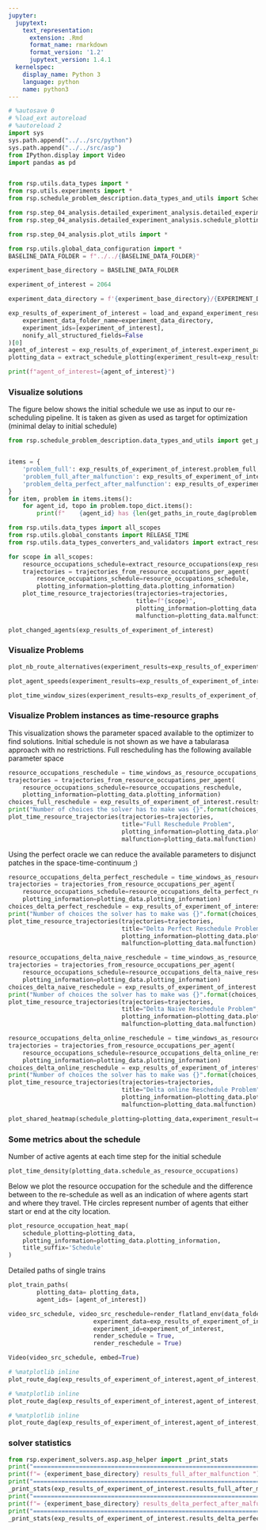 ```yaml
---
jupyter:
  jupytext:
    text_representation:
      extension: .Rmd
      format_name: rmarkdown
      format_version: '1.2'
      jupytext_version: 1.4.1
  kernelspec:
    display_name: Python 3
    language: python
    name: python3
---
```


```python
# %autosave 0
# %load_ext autoreload
# %autoreload 2
import sys
sys.path.append("../../src/python")
sys.path.append("../../src/asp")
from IPython.display import Video
import pandas as pd


from rsp.utils.data_types import *
from rsp.utils.experiments import *
from rsp.schedule_problem_description.data_types_and_utils import ScheduleProblemEnum

from rsp.step_04_analysis.detailed_experiment_analysis.detailed_experiment_analysis import *
from rsp.step_04_analysis.detailed_experiment_analysis.schedule_plotting import *

from rsp.step_04_analysis.plot_utils import *

from rsp.utils.global_data_configuration import *
BASELINE_DATA_FOLDER = f"../../{BASELINE_DATA_FOLDER}"


```

```python
experiment_base_directory = BASELINE_DATA_FOLDER

experiment_of_interest = 2064
```

```python
experiment_data_directory = f'{experiment_base_directory}/{EXPERIMENT_DATA_SUBDIRECTORY_NAME}'

exp_results_of_experiment_of_interest = load_and_expand_experiment_results_from_data_folder(
    experiment_data_folder_name=experiment_data_directory,
    experiment_ids=[experiment_of_interest],
    nonify_all_structured_fields=False
)[0]
agent_of_interest = exp_results_of_experiment_of_interest.experiment_parameters.malfunction_agent_id
plotting_data = extract_schedule_plotting(experiment_result=exp_results_of_experiment_of_interest,sorting_agent_id=agent_of_interest)
```

```python
print(f"agent_of_interest={agent_of_interest}")
```

### Visualize solutions


The figure below shows the initial schedule we use as input to our re-scheduling pipeline. It is taken as given as used as target for optimization (minimal delay to initial schedule)

```python
from rsp.schedule_problem_description.data_types_and_utils import get_paths_in_route_dag


items = {
    'problem_full': exp_results_of_experiment_of_interest.problem_full,
    'problem_full_after_malfunction': exp_results_of_experiment_of_interest.problem_full_after_malfunction,
    'problem_delta_perfect_after_malfunction': exp_results_of_experiment_of_interest.problem_delta_perfect_after_malfunction
}
for item, problem in items.items():
    for agent_id, topo in problem.topo_dict.items():
        print(f"    {agent_id} has {len(get_paths_in_route_dag(problem.topo_dict[agent_id]))} paths in {item}")

```

```python
from rsp.utils.data_types import all_scopes
from rsp.utils.global_constants import RELEASE_TIME
from rsp.utils.data_types_converters_and_validators import extract_resource_occupations

for scope in all_scopes:
    resource_occupations_schedule=extract_resource_occupations(exp_results_of_experiment_of_interest._asdict()[f'results_{scope}'].trainruns_dict,RELEASE_TIME).sorted_resource_occupations_per_agent
    trajectories = trajectories_from_resource_occupations_per_agent(
        resource_occupations_schedule=resource_occupations_schedule,
        plotting_information=plotting_data.plotting_information)
    plot_time_resource_trajectories(trajectories=trajectories,
                                    title=f"{scope}",
                                    plotting_information=plotting_data.plotting_information,
                                    malfunction=plotting_data.malfunction)
```

```python
plot_changed_agents(exp_results_of_experiment_of_interest)
```

### Visualize Problems

```python
plot_nb_route_alternatives(experiment_results=exp_results_of_experiment_of_interest)
```

```python
plot_agent_speeds(experiment_results=exp_results_of_experiment_of_interest)
```

```python
plot_time_window_sizes(experiment_results=exp_results_of_experiment_of_interest)
```

### Visualize Problem instances as time-resource graphs
This visualization shows the parameter spaced available to the optimizer to find solutions. Initial schedule is not shown as we have a tabularasa approach with no restrictions. Full rescheduling has the following available parameter space

```python
resource_occupations_reschedule = time_windows_as_resource_occupations_per_agent(problem=exp_results_of_experiment_of_interest.problem_full_after_malfunction)
trajectories = trajectories_from_resource_occupations_per_agent(
    resource_occupations_schedule=resource_occupations_reschedule,
    plotting_information=plotting_data.plotting_information)
choices_full_reschedule = exp_results_of_experiment_of_interest.results_full_after_malfunction.solver_statistics["solving"]["solvers"]["choices"]
print("Number of choices the solver has to make was {}".format(choices_full_reschedule))
plot_time_resource_trajectories(trajectories=trajectories,
                                title="Full Reschedule Problem",
                                plotting_information=plotting_data.plotting_information,
                                malfunction=plotting_data.malfunction)

```

Using the perfect oracle we can reduce the available parameters to disjunct patches in the space-time-continuum ;)

```python
resource_occupations_delta_perfect_reschedule = time_windows_as_resource_occupations_per_agent(problem=exp_results_of_experiment_of_interest.problem_delta_perfect_after_malfunction)
trajectories = trajectories_from_resource_occupations_per_agent(
    resource_occupations_schedule=resource_occupations_delta_perfect_reschedule,
    plotting_information=plotting_data.plotting_information)
choices_delta_perfect_reschedule = exp_results_of_experiment_of_interest.results_delta_perfect_after_malfunction.solver_statistics["solving"]["solvers"]["choices"]
print("Number of choices the solver has to make was {}".format(choices_delta_perfect_reschedule))
plot_time_resource_trajectories(trajectories=trajectories,
                                title="Delta Perfect Reschedule Problem",
                                plotting_information=plotting_data.plotting_information,
                                malfunction=plotting_data.malfunction)
```

```python
resource_occupations_delta_naive_reschedule = time_windows_as_resource_occupations_per_agent(problem=exp_results_of_experiment_of_interest.problem_delta_no_rerouting_after_malfunction)
trajectories = trajectories_from_resource_occupations_per_agent(
    resource_occupations_schedule=resource_occupations_delta_naive_reschedule,
    plotting_information=plotting_data.plotting_information)
choices_delta_naive_reschedule = exp_results_of_experiment_of_interest.results_delta_no_rerouting_after_malfunction.solver_statistics["solving"]["solvers"]["choices"]
print("Number of choices the solver has to make was {}".format(choices_delta_naive_reschedule))
plot_time_resource_trajectories(trajectories=trajectories,
                                title="Delta Naive Reschedule Problem",
                                plotting_information=plotting_data.plotting_information,
                                malfunction=plotting_data.malfunction)
```

```python
resource_occupations_delta_online_reschedule = time_windows_as_resource_occupations_per_agent(problem=exp_results_of_experiment_of_interest.problem_delta_online_after_malfunction)
trajectories = trajectories_from_resource_occupations_per_agent(
    resource_occupations_schedule=resource_occupations_delta_online_reschedule,
    plotting_information=plotting_data.plotting_information)
choices_delta_online_reschedule = exp_results_of_experiment_of_interest.results_delta_online_after_malfunction.solver_statistics["solving"]["solvers"]["choices"]
print("Number of choices the solver has to make was {}".format(choices_delta_online_reschedule))
plot_time_resource_trajectories(trajectories=trajectories,
                                title="Delta online Reschedule Problem",
                                plotting_information=plotting_data.plotting_information,
                                malfunction=plotting_data.malfunction)
```

```python
plot_shared_heatmap(schedule_plotting=plotting_data,experiment_result=exp_results_of_experiment_of_interest)
```

### Some metrics about the schedule


Number of active agents at each time step for the initial schedule

```python
plot_time_density(plotting_data.schedule_as_resource_occupations)
```

Below we plot the resource occupation for the schedule and the difference between to the re-schedule as well as an indication of where agents start and where they travel. THe circles represent number of agents that either start or end at the city location.

```python
plot_resource_occupation_heat_map(
    schedule_plotting=plotting_data,
    plotting_information=plotting_data.plotting_information,
    title_suffix='Schedule'
)
```

Detailed paths of single trains

```python
plot_train_paths(
        plotting_data= plotting_data,
        agent_ids= [agent_of_interest])
```

```python
video_src_schedule, video_src_reschedule=render_flatland_env(data_folder=experiment_base_directory,
                        experiment_data=exp_results_of_experiment_of_interest,
                        experiment_id=experiment_of_interest,
                        render_schedule = True,
                        render_reschedule = True)
```

```python
Video(video_src_schedule, embed=True)
```

```python
# %matplotlib inline
plot_route_dag(exp_results_of_experiment_of_interest,agent_of_interest, ScheduleProblemEnum.PROBLEM_SCHEDULE)
```

```python
# %matplotlib inline
plot_route_dag(exp_results_of_experiment_of_interest,agent_of_interest, ScheduleProblemEnum.PROBLEM_RSP_FULL_AFTER_MALFUNCTION)
```

```python
# %matplotlib inline
plot_route_dag(exp_results_of_experiment_of_interest,agent_of_interest, ScheduleProblemEnum.PROBLEM_RSP_DELTA_PERFECT_AFTER_MALFUNCTION)
```

### solver statistics

```python
from rsp.experiment_solvers.asp.asp_helper import _print_stats
print("=================================================================================")
print(f"= {experiment_base_directory} results_full_after_malfunction ")
print("=================================================================================")
_print_stats(exp_results_of_experiment_of_interest.results_full_after_malfunction.solver_statistics)
print("=================================================================================")
print(f"= {experiment_base_directory} results_delta_perfect_after_malfunction ")
print("=================================================================================")
_print_stats(exp_results_of_experiment_of_interest.results_delta_perfect_after_malfunction.solver_statistics)
```
